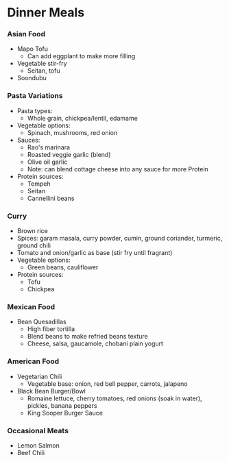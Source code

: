 # Dinner Meals

### Asian Food
- Mapo Tofu
  - Can add eggplant to make more filling
- Vegetable stir-fry
  - Seitan, tofu
- Soondubu

### Pasta Variations 
- Pasta types:
  - Whole grain, chickpea/lentil, edamame
- Vegetable options:
  - Spinach, mushrooms, red onion
- Sauces:
  - Rao's marinara
  - Roasted veggie garlic (blend)
  - Olive oil garlic
  - Note: can blend cottage cheese into any sauce for more Protein
- Protein sources:
  - Tempeh 
  - Seitan
  - Cannellini beans

### Curry
- Brown rice
- Spices: garam masala, curry powder, cumin, ground coriander, turmeric, ground chili
- Tomato and onion/garlic as base (stir fry until fragrant)
- Vegetable options:
  - Green beans, cauliflower
- Protein sources:
  - Tofu
  - Chickpea

### Mexican Food
- Bean Quesadillas
  - High fiber tortilla
  - Blend beans to make refried beans texture
  - Cheese, salsa, gaucamole, chobani plain yogurt

### American Food
- Vegetarian Chili
  - Vegetable base: onion, red bell pepper, carrots, jalapeno
- Black Bean Burger/Bowl
  - Romaine lettuce, cherry tomatoes, red onions (soak in water), pickles, banana peppers
  - King Sooper Burger Sauce

### Occasional Meats
- Lemon Salmon
- Beef Chili